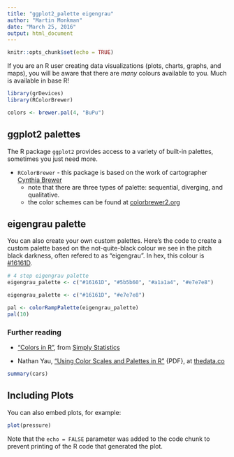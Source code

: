 ```yaml
---
title: "ggplot2_palette eigengrau"
author: "Martin Monkman"
date: "March 25, 2016"
output: html_document
---
```


```r
knitr::opts_chunk$set(echo = TRUE)
```

If you are an R user creating data visualizations (plots, charts, graphs, and maps), you will be aware that there are _many_ colours available to you. Much is available in base R!

```r
library(grDevices)
library(RColorBrewer)

colors <- brewer.pal(4, "BuPu")

```


## ggplot2 palettes

The R package `ggplot2` provides access to a variety of built-in palettes, sometimes you just need more.

* `RColorBrewer` - this package is based on the work of cartographer [Cynthia Brewer](http://www.personal.psu.edu/cab38/)
   + note that there are three types of palette: sequential, diverging, and qualitative.
   + the color schemes can be found at [colorbrewer2.org](http://colorbrewer2.org/)

   
## eigengrau palette

You can also create your own custom palettes. Here's the code to create a custom palette based on the not-quite-black colour we see in the pitch black darkness, often refered to as "eigengrau". In hex, this colour is [#16161D](http://www.color-hex.com/color/16161d).

```r
# 4 step eigengrau palette
eigengrau_palette <- c("#16161D", "#5b5b60", "#a1a1a4", "#e7e7e8")

eigengrau_palette <- c("#16161D", "#e7e7e8")

pal <- colorRampPalette(eigengrau_palette)
pal(10)

```




### Further reading

* ["Colors in R"](http://simplystatistics.org/2011/10/17/colors-in-r/), from [Simply Statistics](http://simplystatistics.org/)

* Nathan Yau, ["Using Color Scales and Palettes in R"](http://thedata.co/sites/thedata.co/files/u1/VisThis_Tutorial_Using%20Color%20Scales%20and%20Palettes%20in%20R.pdf) {PDF}, at [thedata.co](thedata.co)




```r
summary(cars)
```

## Including Plots

You can also embed plots, for example:

```r
plot(pressure)
```

Note that the `echo = FALSE` parameter was added to the code chunk to prevent printing of the R code that generated the plot.
